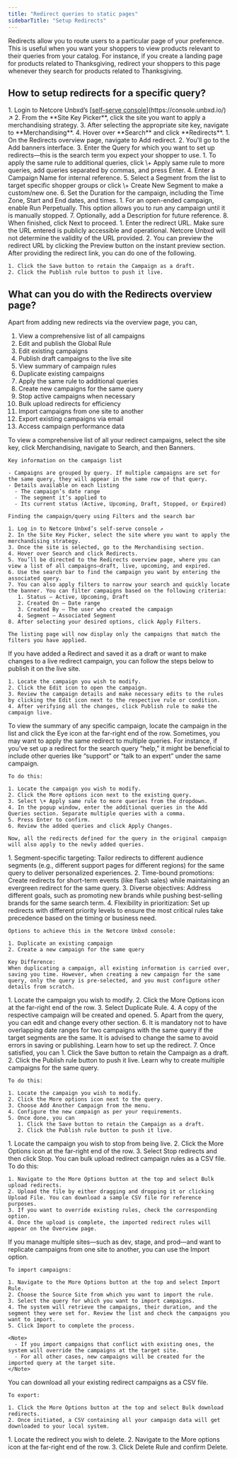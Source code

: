 ```yaml
---
title: "Redirect queries to static pages"
sidebarTitle: "Setup Redirects"
---
```


Redirects allow you to route users to a particular page of your preference. This is useful when you want your shoppers to view products relevant to their queries from your catalog. For instance, if you create a landing page for products related to Thanksgiving, redirect your shoppers to this page whenever they search for products related to Thanksgiving.

## How to setup redirects for a specific query?

<Steps>
  <Step title="Navigate to Redirects">
    1. Login to Netcore Unbxd’s [<u>self-serve console</u>](https://console.unbxd.io/) ↗
    2. From the **Site Key Picker**, click the site you want to apply a merchandising strategy.
    3. After selecting the appropriate site key, navigate to **Merchandising**.
    4. Hover over **Search** and click **Redirects**.
  </Step>
  <Step title="Set up the campaign">
    1. On the Redirects overview page, navigate to Add redirect.
    2. You'll go to the Add banners interface.
    3. Enter the Query for which you want to set up redirects—this is the search term you expect your shopper to use.
       1. To apply the same rule to additional queries, click \+ Apply same rule to more queries, add queries separated by commas, and press Enter.
    4. Enter a Campaign Name for internal reference.
    5. Select a Segment from the list to target specific shopper groups or click \+ Create New Segment to make a custom/new one.
    6. Set the Duration for the campaign, including the Time Zone, Start and End dates, and times.
       1. For an open-ended campaign, enable Run Perpetually. This option allows you to run any campaign until it is manually stopped.
    7. Optionally, add a Description for future reference.
    8. When finished, click Next to proceed.
  </Step>
  <Step title="Configuring the redirect">
    1. Enter the redirect URL. Make sure the URL entered is publicly accessible and operational. Netcore Unbxd will not determine the validity of the URL provided.
    2. You can preview the redirect URL by clicking the Preview button on the instant preview section.
  </Step>
  <Step title="Saving or publishing the redirect">
    After providing the redirect link, you can do one of the following.

    1. Click the Save button to retain the Campaign as a draft.
    2. Click the Publish rule button to push it live.
  </Step>
</Steps>

## What can you do with the Redirects overview page?

Apart from adding new redirects via the overview page, you can,

 1. View a comprehensive list of all campaigns
 2. Edit and publish the Global Rule
 3. Edit existing campaigns
 4. Publish draft campaigns to the live site
 5. View summary of campaign rules
 6. Duplicate existing campaigns
 7. Apply the same rule to additional queries
 8. Create new campaigns for the same query
 9. Stop active campaigns when necessary
10. Bulk upload redirects for efficiency
11. Import campaigns from one site to another
12. Export existing campaigns via email
13. Access campaign performance data

<AccordionGroup>
  <Accordion title="How to view a comprehensive list of all the campaigns I launched?">
    To view a comprehensive list of all your redirect campaigns, select the site key, click Merchandising, navigate to Search, and then Banners.

    Key information on the campaign list

    - Campaigns are grouped by query. If multiple campaigns are set for the same query, they will appear in the same row of that query.
    - Details available on each listing
      - The campaign’s date range
      - The segment it’s applied to
      - Its current status (Active, Upcoming, Draft, Stopped, or Expired)

    Finding the campaign/query using Filters and the search bar

    1. Log in to Netcore Unbxd’s self-serve console ↗
    2. In the Site Key Picker, select the site where you want to apply the merchandising strategy.
    3. Once the site is selected, go to the Merchandising section.
    4. Hover over Search and click Redirects.
    5. You’ll be directed to the Redirects overview page, where you can view a list of all campaigns—draft, live, upcoming, and expired.
    6. Use the search bar to find the campaign you want by entering the associated query.
    7. You can also apply filters to narrow your search and quickly locate the banner. You can filter campaigns based on the following criteria:
       1. Status – Active, Upcoming, Draft
       2. Created On – Date range
       3. Created By – The user who created the campaign
       4. Segment – Associated Segment
    8. After selecting your desired options, click Apply Filters.

    The listing page will now display only the campaigns that match the filters you have applied.
  </Accordion>
  <Accordion title="How to edit an existing campaign or publish a draft campaign?">
    If you have added a Redirect and saved it as a draft or want to make changes to a live redirect campaign, you can follow the steps below to publish it on the live site.

    1. Locate the campaign you wish to modify.
    2. Click the Edit icon to open the campaign.
    3. Review the campaign details and make necessary edits to the rules by clicking the Edit icon next to the respective rule or condition.
    4. After verifying all the changes, click Publish rule to make the campaign live.
  </Accordion>
  <Accordion title="How to view a summary of my redirect campaign?">
    To view the summary of any specific campaign, locate the campaign in the list and click the Eye icon at the far-right end of the row.
  </Accordion>
  <Accordion title="How to apply the same rule to additional queries?">
    Sometimes, you may want to apply the same redirect to multiple queries. For instance, if you’ve set up a redirect for the search query “help,” it might be beneficial to include other queries like “support” or “talk to an expert” under the same campaign.

    To do this:

    1. Locate the campaign you wish to modify.
    2. Click the More options icon next to the existing query.
    3. Select \+ Apply same rule to more queries from the dropdown.
    4. In the popup window, enter the additional queries in the Add Queries section. Separate multiple queries with a comma.
    5. Press Enter to confirm.
    6. Review the added queries and click Apply Changes.

    Now, all the redirects defined for the query in the original campaign will also apply to the newly added queries.
  </Accordion>
  <Accordion title="Why to create new redirects for the same query?">
    1. Segment-specific targeting: Tailor redirects to different audience segments (e.g., different support pages for different regions) for the same query to deliver personalized experiences.
    2. Time-bound promotions: Create redirects for short-term events (like flash sales) while maintaining an evergreen redirect for the same query.
    3. Diverse objectives: Address different goals, such as promoting new brands while pushing best-selling brands for the same search term.
    4. Flexibility in prioritization: Set up redirects with different priority levels to ensure the most critical rules take precedence based on the timing or business need.

    Options to achieve this in the Netcore Unbxd console:

    1. Duplicate an existing campaign
    2. Create a new campaign for the same query

    Key Difference:
    When duplicating a campaign, all existing information is carried over, saving you time. However, when creating a new campaign for the same query, only the query is pre-selected, and you must configure other details from scratch.
  </Accordion>
  <Accordion title="How to duplicate existing campaigns?">
    1. Locate the campaign you wish to modify.
    2. Click the More Options icon at the far-right end of the row.
    3. Select Duplicate Rule.
    4. A copy of the respective campaign will be created and opened.
    5. Apart from the query, you can edit and change every other section.
    6. It is mandatory not to have overlapping date ranges for two campaigns with the same query if the target segments are the same. It is advised to change the same to avoid errors in saving or publishing. Learn how to set up the redirect.
    7. Once satisfied, you can
       1. Click the Save button to retain the Campaign as a draft.
       2. Click the Publish rule button to push it live.
  </Accordion>
  <Accordion title="How to create new redirects for the same query?">
    Learn why to create multiple campaigns for the same query.

    To do this:

    1. Locate the campaign you wish to modify.
    2. Click the More options icon next to the query.
    3. Choose Add Another Campaign from the menu.
    4. Configure the new campaign as per your requirements.
    5. Once done, you can
       1. Click the Save button to retain the Campaign as a draft.
       2. Click the Publish rule button to push it live.
  </Accordion>
  <Accordion title="How to stop active campaigns?">
    1. Locate the campaign you wish to stop from being live.
    2. Click the More Options icon at the far-right end of the row.
    3. Select Stop redirects and then click Stop.
  </Accordion>
  <Accordion title="How to Bulk upload redirects?">
    You can bulk upload redirect campaign rules as a CSV file. To do this:

    1. Navigate to the More Options button at the top and select Bulk upload redirects.
    2. Upload the file by either dragging and dropping it or clicking Upload File. You can download a sample CSV file for reference purposes.
    3. If you want to override existing rules, check the corresponding option.
    4. Once the upload is complete, the imported redirect rules will appear on the Overview page.
  </Accordion>
  <Accordion title="How to import redirects from one site to another?">
    If you manage multiple sites—such as dev, stage, and prod—and want to replicate campaigns from one site to another, you can use the Import option.

    To import campaigns:

    1. Navigate to the More Options button at the top and select Import Rule.
    2. Choose the Source Site from which you want to import the rule.
    3. Select the query for which you want to import campaigns.
    4. The system will retrieve the campaigns, their duration, and the segment they were set for. Review the list and check the campaigns you want to import.
    5. Click Import to complete the process.

    <Note>
      - If you import campaigns that conflict with existing ones, the system will override the campaigns at the target site.
      - For all other cases, new campaigns will be created for the imported query at the target site.
    </Note>
  </Accordion>
  <Accordion title="How to export existing redirect campaigns?">
    You can download all your existing redirect campaigns as a CSV file.

    To export:

    1. Click the More Options button at the top and select Bulk download redirects.
    2. Once initiated, a CSV containing all your campaign data will get downloaded to your local system.
  </Accordion>
  <Accordion title="How to delete an existing redirect campaign?">
    1. Locate the redirect you wish to delete.
    2. Navigate to the More options icon at the far-right end of the row.
    3. Click Delete Rule and confirm Delete.
  </Accordion>
</AccordionGroup>